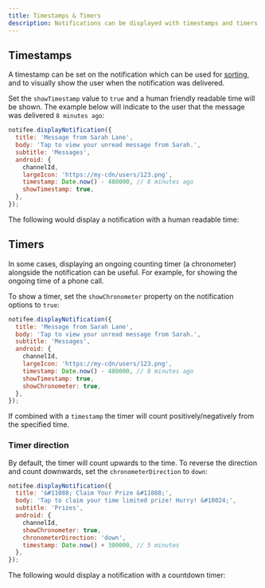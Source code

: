 ```yaml
---
title: Timestamps & Timers
description: Notifications can be displayed with timestamps and timers (stopwatch & countdowns).
---
```


## Timestamps

A timestamp can be set on the notification which can be used for [sorting](/react-native/android/grouping-and-sorting), and to
visually show the user when the notification was delivered.

Set the `showTimestamp` value to `true` and a human friendly readable time will be shown. The example below will indicate to the
user that the message was delivered `8 minutes ago`:

```js
notifee.displayNotification({
  title: 'Message from Sarah Lane',
  body: 'Tap to view your unread message from Sarah.',
  subtitle: 'Messages',
  android: {
    channelId,
    largeIcon: 'https://my-cdn/users/123.png',
    timestamp: Date.now() - 480000, // 8 minutes ago
    showTimestamp: true,
  },
});
```

The following would display a notification with a human readable time:

<Vimeo id="385959413" caption="Android Timestamp" />

## Timers

In some cases, displaying an ongoing counting timer (a chronometer) alongside the notification can be useful. For example, for showing
the ongoing time of a phone call.

To show a timer, set the `showChronometer` property on the notification options to `true`:

```js
notifee.displayNotification({
  title: 'Message from Sarah Lane',
  body: 'Tap to view your unread message from Sarah.',
  subtitle: 'Messages',
  android: {
    channelId,
    largeIcon: 'https://my-cdn/users/123.png',
    timestamp: Date.now() - 480000, // 8 minutes ago
    showTimestamp: true,
    showChronometer: true,
  },
});
```

<Vimeo id="385959405" caption="Android Timer" />

If combined with a `timestamp` the timer will count positively/negatively from the specified time.

### Timer direction

By default, the timer will count upwards to the time. To reverse the direction and count downwards, set the
`chronometerDirection` to `down`:

```js
notifee.displayNotification({
  title: '&#11088; Claim Your Prize &#11088;',
  body: 'Tap to claim your time limited prize! Hurry! &#10024;',
  subtitle: 'Prizes',
  android: {
    channelId,
    showChronometer: true,
    chronometerDirection: 'down',
    timestamp: Date.now() + 300000, // 5 minutes
  },
});
```

The following would display a notification with a countdown timer:

<Vimeo id="385959392" caption="Android Count Down Timer" />
